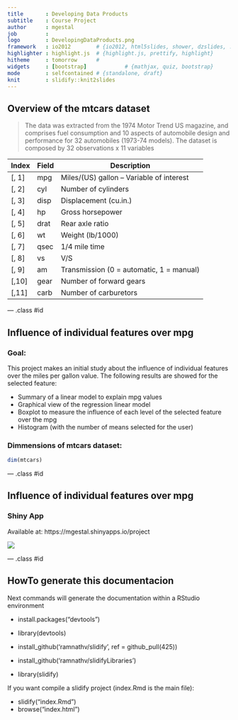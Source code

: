 ```yaml
---
title       : Developing Data Products
subtitle    : Course Project
author      : mgestal
job         : 
logo        : DevelopingDataProducts.png
framework   : io2012        # {io2012, html5slides, shower, dzslides, ...}
highlighter : highlight.js  # {highlight.js, prettify, highlight}
hitheme     : tomorrow      # 
widgets     : [bootstrap]            # {mathjax, quiz, bootstrap}
mode        : selfcontained # {standalone, draft}
knit        : slidify::knit2slides
---
```


<link rel="stylesheet" href="css/theme/simple.css" id="theme">


## Overview of the mtcars dataset

> The data was extracted from the 1974 Motor Trend US magazine, and comprises fuel consumption and 10 aspects of automobile design and performance for 32 automobiles (1973-74 models). The dataset is composed by 32 observations x 11 variables

| Index | Field | Description                              |
------- | ----- | ------                                   |
| [, 1] | mpg  | Miles/(US) gallon -- Variable of interest |
| [, 2] | cyl  | Number of cylinders                       |
| [, 3] | disp | Displacement (cu.in.)                     |
| [, 4] | hp   | Gross horsepower                          |
| [, 5]	| drat | Rear axle ratio                           |
| [, 6]	| wt   | Weight (lb/1000)                          |
| [, 7]	| qsec | 1/4 mile time                             |
| [, 8]	| vs   | V/S                                       |
| [, 9]	| am   | Transmission (0 = automatic, 1 = manual)  |
| [,10]	| gear | Number of forward gears                   |
| [,11]	| carb | Number of carburetors                     |

--- .class #id 

## Influence of individual features over mpg

### Goal:

This project makes an initial study about the influence of individual features
over the miles per gallon value. The following results are showed for the selected feature:

* Summary of a linear model to explain mpg values
* Graphical view of the regression linear model
* Boxplot to measure the influence of each level of the selected feature over the mpg
* Histogram (with the number of means selected for the user)

### Dimmensions of mtcars dataset:

```r
dim(mtcars)
```

--- .class #id 

## Influence of individual features over mpg

### Shiny App

Available at: https://mgestal.shinyapps.io/project


<!-- Limit image width and height -->
<style type='text/css'>
img {
    max-height: 500px;
    max-width: 800px;
}
</style>

<!-- Center image on slide -->
<script src="http://ajax.aspnetcdn.com/ajax/jQuery/jquery-1.7.min.js"></script>
<script type='text/javascript'>
$(function() {
    $("p:has(img)").addClass('centered');
});
</script>

<img src='./img/shinyapp.png' />

--- .class #id 


## HowTo generate this documentacion

Next commands will generate the documentation within a RStudio environment

* install.packages("devtools")
* library(devtools)

* install_github('ramnathv/slidify', ref = github_pull(425))
* install_github('ramnathv/slidifyLibraries')

* library(slidify)

If you want compile a slidify project (index.Rmd is the main file):

* slidify("index.Rmd")
* browse("index.html")

